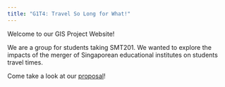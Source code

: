 ```yaml
---
title: "G1T4: Travel So Long for What!"
---
```


Welcome to our GIS Project Website!

We are a group for students taking SMT201. We wanted to explore the impacts of the merger of Singaporean educational institutes on students travel times.

Come take a look at our [proposal](./proposal.html)!
